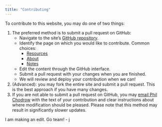 ```yaml
---
title: "Contributing"
---
```


To contribute to this website, you may do one of two things: 

1. The preferred method is to submit a pull request on GitHub: 
    - Navigate to the site's [GitHub repository](https://github.com/ds4sj/ds4sj.github.io). 
    - Identify the page on which you would like to contribute. Common choices: 
        - [Resources](https://github.com/ds4sj/ds4sj.github.io/blob/main/resources.qmd)
        - [About](https://github.com/ds4sj/ds4sj.github.io/blob/main/about.qmd)
        - [Notes](https://github.com/ds4sj/ds4sj.github.io/blob/main/notes.qmd)
    - Edit the content through the GitHub interface. 
    - Submit a pull request with your changes when you are finished. 
    - We will review and deploy your contribution when we can! 
2. (Advanced): you may fork the entire site and submit a pull request. This is the best approach if you have many changes. 
3. If you are not able to submit a pull request on GitHub, you may [email Phil Chodrow](mailto:pchodrow@middlebury.edu) with the text of your contribution and clear instructions about where modification should be pleased. Please note that this method may result in significantly slower updates. 

I am making an edit.  Go team! - j
